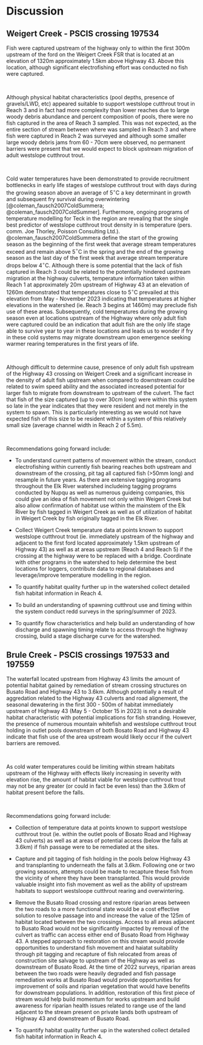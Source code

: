 # Discussion 

## Weigert Creek - PSCIS crossing 197534
Fish were captured upstream of the highway only to within the first 300m upstream of the ford on the Weigert Creek FSR that is located at an elevation of 1320m approximately 1.5km above Highway 43.  Above this location, although significant electrofishing effort was conducted no fish were captured. 

<br>

Although physical habitat characteristics (pool depths, presence of gravels/LWD, etc) appeared suitable to support westslope cutthrout trout in Reach 3 and in fact had more complexity than lower reaches due to large woody debris abundance and percent composition of pools, there were no fish captured in the area of Reach 3 sampled. This was not expected, as the entire section of stream between where was sampled in Reach 3 and where fish were captured in Reach 2 was surveyed and although some smaller large woody debris jams from 60 - 70cm were observed, no permanent barriers were present that we would expect to block upstream migration of adult westslope cutthrout trout. 

<br>

Cold water temperatures have been demonstrated to provide recruitment bottlenecks in early life stages of westslope cutthrout trout with days during the growing season above an average of 5$^\circ$C a key determinant in growth and subsequent fry survival during overwintering [@coleman_fausch2007ColdSummera; @coleman_fausch2007ColdSummer]. Furthermore, ongoing programs of temperature modelling for Teck in the region are revealing that the single best predictor of westslope cutthrout trout density in is temperature (pers. comm. Joe Thorley, Poisson Consulting Ltd.). @coleman_fausch2007ColdSummera define the start of the growing season as the beginning of the first week that average stream temperatures exceed and remain above 5$^\circ$C in the spring and the end of the growing season as the last day of the first week that average stream temperature drops below 4$^\circ$C. Although there is some potential that the lack of fish captured in Reach 3 could be related to the potentially hindered upstream migration at the highway culverts, temperature information taken within Reach 1 at approximately 20m upstream of Highway 43 at an elevation of 1260m demonstrated that temperatures close to 5$^\circ$C prevailed at this elevation from May - November 2023 indicating that temperatures at higher elevations in the watershed (ie. Reach 3 begins at 1460m) may preclude fish use of these areas. Subsequently, cold temperatures during the growing season even at locations upstream of the Highway where only adult fish were captured could be an indication that  adult fish are the only life stage able to survive year to year in these locations and leads us to wonder if fry in these cold systems may migrate downstream upon emergence seeking warmer rearing temperatures in the first years of life. 

<br>

Although difficult to determine cause, presence of only adult fish upstream of the Highway 43 crossing on Weigert Creek and a significant increase in the density of adult fish upstream when compared to downstream could be related to swim speed ability and the associated increased potential for larger fish to migrate from downstream to upstream of the culvert. The fact that fish of the size captured (up to over 30cm long) were within this system so late in the year indicates that they were resident and not merely in the system to spawn.  This is particularly interesting as we would not have expected fish of this size to be resident within a system of this relatively small size (average channel width in Reach 2 of 5.5m).

<br>

Recommendations going forward include:

  * To understand current patterns of movement within the stream, conduct electrofishing within currently fish bearing reaches both upstream and downstream of the crossing, pit tag all captured fish (>50mm long) and resample in future years.  As there are extensive tagging programs throughout the Elk River watershed includeing tagging programs conducted by Nupqu as well as numerous guideing companies, this could give an idea of fish movement not only within Weigert Creek but also allow confirmation of habitat use within the mainstem of the Elk River by fish tagged in Weigert Creek as well as of utilization of habitat in Weigert Creek by fish originally tagged in the Elk River.
  
  * Collect Weigert Creek temperature data at points known to support westslope cutthrout trout (ie. immediately upstream of the highway and adjacent to the first ford located approximately 1.5km upstream of Highway 43) as well as at areas upstream (Reach 4 and Reach 5) if the crossing at the highway were to be replaced with a bridge.  Coordinate with other programs in the watershed to help determine the best locations for loggers, contribute data to regional databases and leverage/improve temperature modelling in the region. 
  
  * To quantify habitat quality further up in the watershed collect detailed fish habitat information in Reach 4.
  
  * To build an understanding of spawning cutthrout use and timing within the system conduct redd surveys in the spring/summer of 2023.
  
  * To quantify flow characteristics and help build an understanding of how discharge and spawning timing relate to access through the highway crossing, build a stage discharge curve for the watershed.


## Brule Creek - PSCIS crossings 197533 and 197559

The waterfall located upstream from Highway 43 limits the amount of potential habitat gained by remediation of stream crossing structures on Busato Road and Highway 43 to 3.6km. Although potentially a result of aggredation related to the Highway 43 culverts and road alignement, the seasonal dewatering  in the first 300 - 500m of habitat immediately upstream of Highway 43 (May 5 - October 15 in 2023) is not a desirable habitat characteristic with potential implications for fish stranding.  However, the presence of numerous mountain whitefish and westslope cutthrout trout holding in outlet pools downstream of both Bosato Road and Highway 43 indicate that fish use of the area upstream would likely occur if the culvert barriers are removed. 

<br>

As cold water temperatures could be limiting within stream habitats upstream of the Highway with effects likely increasing in severity with elevation rise, the amount of habitat viable for westslope cutthrout trout may not be any greater (or could in fact be even less) than the 3.6km of habitat present before the falls. 

<br>



Recommendations going forward include:

  * Collection of temperature data at points known to support westslope cutthrout trout (ie. within the outlet pools of Bosato Road and Highway 43 culverts) as well as at areas of potential access (below the falls at 3.6km) if fish passage were to be remediated at the sites.

  * Capture and pit tagging of fish holding in the pools below Highway 43 and transplanting to underneath the falls at 3.6km.  Following one or two growing seasons, attempts could be made to recapture these fish from the vicinity of where they have been transplanted.  This would provide valuable insight into fish movement as well as the ability of upstream habitats to support westsloope cutthrout rearing and overwintering.
  
  * Remove the Busato Road crossing and restore riparian areas between the two roads to a more functional state would be a cost effective solution to resolve passage into and increase the value of the 125m of habitat located between the two crossings.  Access to all areas adjacent to Busato Road would not be significantly impacted by removal of the culvert as traffic can access either end of Busato Road from Highway 43.  A stepped approach to restoration on this stream would provide opportunities to understand fish movement and haiatat suitability through pit tagging and recapture of fish relocated from areas of construction site salvage to upstream of the Highway as well as downstream of Busato Road. At the time of 2022 surveys, riparian areas between the two roads were heavily degraded and fish passage remediation works at Busato Road would provide opportunities for improvement of soils and riparian vegetation that would have benefits for downstream populations.  In addition, restoration of this first piece of stream would help build momentum for works upstream and build awareness for riparian health issues related to range use of the land adjacent to the stream present on private lands both upstream of Highway 43 and downstream of Busato Road. 
  
  * To quantify habitat quality further up in the watershed collect detailed fish habitat information in Reach 4.



